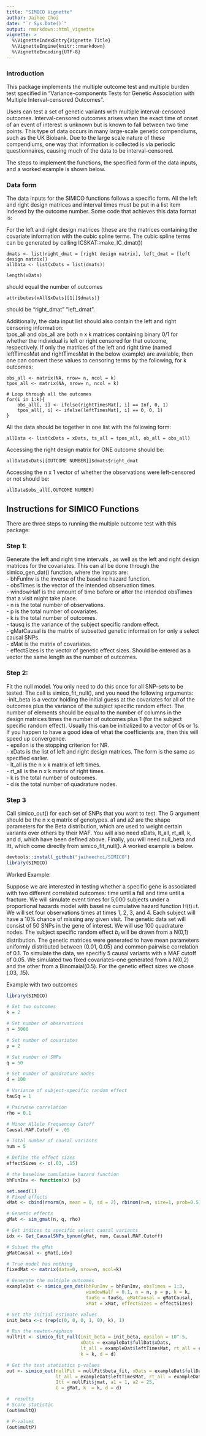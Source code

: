 ```yaml
---
title: "SIMICO Vignette"
author: Jaihee Choi
date: "`r Sys.Date()`"
output: rmarkdown::html_vignette
vignette: >
  %\VignetteIndexEntry{Vignette Title}
  %\VignetteEngine{knitr::rmarkdown}
  %\VignetteEncoding{UTF-8}
---
```


### Introduction
This package implements the multiple outcome test and multiple burden test specified in "Variance-components Tests for Genetic Association with Multiple Interval-censored Outcomes".

Users can test a set of genetic variants with multiple interval-censored outcomes. Interval-censored outcomes arises when the exact time of onset of an event of interest is unknown but is known to fall between two time points. This type of data occurs in many large-scale genetic compendiums, such as the UK Biobank. Due to the large scale nature of these compendiums, one way that information is collected is via periodic questionnaires, causing much of the data to be interval-censored. 

The steps to implement the functions, the specified form of the data inputs, and a worked example is shown below. 


### Data form
The data inputs for the SIMICO functions follows a specific form. All the left and right design matrices and interval times must be put in a list item indexed by the outcome number. Some code that achieves this data format is:

For the left and right design matrices (these are the matrices containing the covariate information with the cubic spline terms. The cubic spline terms can be generated by calling ICSKAT::make_IC_dmat())
````
dmats <- list(right_dmat = [right design matrix], left_dmat = [left design matrix])
allData <- list(xDats = list(dmats))
````
````
length(xDats)
````
 should equal the number of outcomes
````
attributes(xAll$xDats[[1]]$dmats)}
````
should be "right_dmat" "left_dmat".

Additionally, the data input list should also contain the left and right censoring information:\
tpos_all and obs_all are both n x k matrices containing binary 0/1 for whether the individual is left or right censored for that outcome, respectively. If only the matrices of the left and right time (named leftTimesMat and rightTimesMat in the below example) are available, then one can convert these values to censoring terms by the following, for k outcomes:
````
obs_all <- matrix(NA, nrow= n, ncol = k)
tpos_all <- matrix(NA, nrow= n, ncol = k)

# Loop through all the outcomes
for(i in 1:k){
    obs_all[, i] <- ifelse(rightTimesMat[, i] == Inf, 0, 1)
    tpos_all[, i] <- ifelse(leftTimesMat[, i] == 0, 0, 1)
}
````

All the data should be together in one list with the following form:
````
allData <- list(xDats = xDats, ts_all = tpos_all, ob_all = obs_all)
````

Accessing the right design matrix for ONE outcome should be:\
````
allData$xDats[[OUTCOME NUMBER]]$dmats$right_dmat
````

Accessing the n x 1 vector of whether the observations were left-censored or not should be: \

````
allData$obs_all[,OUTCOME NUMBER]
````
## Instructions for SIMICO Functions
There are three steps to running the multiple outcome test with this package:



### Step 1:
Generate the left and right time intervals \textbf{for each outcome}, as well as the left and right design matrices for the covariates. This can all be done through the simico_gen_dat() function, where the inputs are: \
- bhFunInv is the inverse of the baseline hazard function.\
- obsTimes is the vector of the intended observation times.\
- windowHalf is the amount of time before or after the intended obsTimes that a visit might take place.\
- n is the total number of observations.\
- p is the total number of covariates.\
- k is the total number of outcomes.\
- tausq is the variance of the subject specific random effect.\
- gMatCausal is the matrix of subsetted genetic information for only a select causal SNPs.\
- xMat is the matrix of covariates.\
- effectSizes is the vector of genetic effect sizes. Should be entered as a vector the same length as the number of outcomes.\

### Step 2:
Fit the null model. You only need to do this once for all SNP-sets to be tested. The call is simico_fit_null(), and you need the following arguments:\
-init_beta is a vector holding the initial guess at the covariates for all of the outcomes plus the variance of the subject specific random effect. The number of elements should be equal to the number of columns in the design matrices times the number of outcomes plus 1 (for the subject specific random effect). Usually this can be initialized to a vector of 0s or 1s. If you happen to have a good idea of what the coefficients are, then this will speed up convergence.\
- epsilon is the stopping criterion for NR.\
- xDats is the list of left and right design matrices. The form is the same as specified earlier.\
- lt_all is the n x k matrix of left times.\
- rt_all is the n x k matrix of right times.\
- k is the total number of outcomes.\
- d is the total number of quadrature nodes.\

### Step 3
Call simico_out() for each set of SNPs that you want to test. The G argument should be the n x q matrix of genotypes. a1 and a2 are the shape parameters for the Beta distribution, which are used to weight certain variants over others by their MAF. You will also need xDats, lt_all, rt_all, k, and d, which have been defined above. Finally, you will need null_beta and Itt, which come directly from simico_fit_null(). A worked example is below. 


```r
devtools::install_github("jaiheechoi/SIMICO")
library(SIMICO)
```
Worked Example:

Suppose we are interested in testing whether a specific gene is associated with two different correlated outcomes: time until a fall and time until a fracture. We will simulate event times for 5,000 subjects under a proportional hazards model with baseline cumulative hazard function H(t)=t. We will set four observations times at times 1, 2, 3, and 4. Each subject will have a 10% chance of missing any given visit. The genetic data set will consist of 50 SNPs in the gene of interest. We will use 100 quadrature nodes. The subject specific random effect $b_i$ will be drawn from a N(0,1) distribution. The genetic matrices were generated to have mean parameters uniformly distributed between (0.01, 0.05) and common pairwise correlation of 0.1. To simulate the data, we specifiy 5 causal variants with a MAF cutoff of 0.05. We simulated two fixed covariates--one generated from a N(0,2) and the other from a Binomaial(0.5). For the genetic effect sizes we chose (.03, .15).

Example with two outcomes
```r
library(SIMICO)

# Set two outcomes
k = 2

# Set number of observations
n = 5000

# Set number of covariates
p = 2

# Set number of SNPs
q = 50

# Set number of quadrature nodes
d = 100

# Variance of subject-specific random effect
tauSq = 1

# Pairwise correlation
rho = 0.1

# Minor Allele Frequencey Cutoff
Causal.MAF.Cutoff = .05

# Total number of causal variants
num = 5

# Define the effect sizes
effectSizes <- c(.03, .15)

# the baseline cumulative hazard function
bhFunInv <- function(x) {x}

set.seed(1)
# Fixed effects
xMat <- cbind(rnorm(n, mean = 0, sd = 2), rbinom(n=n, size=1, prob=0.5))

# Genetic effects
gMat <- sim_gmat(n, q, rho)

# Get indices to specific select causal variants
idx <- Get_CausalSNPs_bynum(gMat, num, Causal.MAF.Cutoff)

# Subset the gMat
gMatCausal <- gMat[,idx]

# True model has nothing
fixedMat <- matrix(data=0, nrow=n, ncol=k)

# Generate the multiple outcomes
exampleDat <- simico_gen_dat(bhFunInv = bhFunInv, obsTimes = 1:3,
                             windowHalf = 0.1, n = n, p = p, k = k, 
                             tauSq = tauSq, gMatCausal = gMatCausal,
                             xMat = xMat, effectSizes = effectSizes)

# Set the initial estimate values
init_beta <-c (rep(c(0, 0, 0, 1, 0), k), 1)

# Run the newton-raphson
nullFit <- simico_fit_null(init_beta = init_beta, epsilon = 10^-5, 
                           xDats = exampleDat$fullDat$xDats, 
                           lt_all = exampleDat$leftTimesMat, rt_all = exampleDat$rightTimesMat, 
                           k = k, d = d)

# Get the test statistics p-values
out <- simico_out(nullFit = nullFit$beta_fit, xDats = exampleDat$fullDat$xDats, 
                  lt_all = exampleDat$leftTimesMat, rt_all = exampleDat$rightTimesMat, 
                  Itt = nullFit$jmat, a1 = 1, a2 = 25, 
                  G = gMat, k  = k, d = d)

#  results
# Score statistic
(out$multQ)

# P-values
(out$multP)
```
